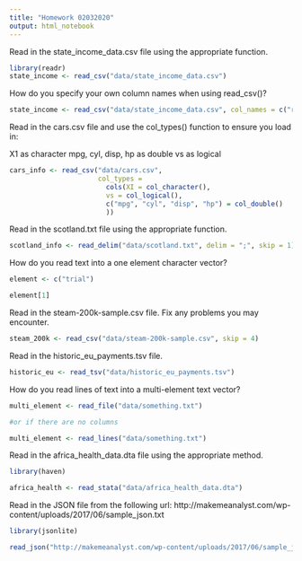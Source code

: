 ```yaml
---
title: "Homework 02032020"
output: html_notebook
---
```




Read in the state_income_data.csv file using the appropriate function.

```r
library(readr)
state_income <- read_csv("data/state_income_data.csv")
```


How do you specify your own column names when using read_csv()?

```r
state_income <- read_csv("data/state_income_data.csv", col_names = c("replaces", "columns", "names", "with", "whatever", "you", "want"))
```


Read in the cars.csv file and use the col_types() function to ensure you load in:

X1 as character
mpg, cyl, disp, hp as double
vs as logical

```r
cars_info <- read_csv("data/cars.csv", 
                      col_types = 
                        cols(XI = col_character(), 
                        vs = col_logical(), 
                        c("mpg", "cyl", "disp", "hp") = col_double()
                        ))
```


Read in the scotland.txt file using the appropriate function.

```r
scotland_info <- read_delim("data/scotland.txt", delim = ";", skip = 1)
```


How do you read text into a one element character vector?

```r
element <- c("trial")

element[1]
```


Read in the steam-200k-sample.csv file. Fix any problems you may encounter.

```r
steam_200k <- read_csv("data/steam-200k-sample.csv", skip = 4)
```


Read in the historic_eu_payments.tsv file.

```r
historic_eu <- read_tsv("data/historic_eu_payments.tsv")
```


How do you read lines of text into a multi-element text vector?

```r
multi_element <- read_file("data/something.txt")

#or if there are no columns

multi_element <- read_lines("data/something.txt")
```


Read in the africa_health_data.dta file using the appropriate method.

```r
library(haven)

africa_health <- read_stata("data/africa_health_data.dta")
```


Read in the JSON file from the following url: http://makemeanalyst.com/wp-content/uploads/2017/06/sample_json.txt

```r
library(jsonlite)

read_json("http://makemeanalyst.com/wp-content/uploads/2017/06/sample_json.txt")
```


